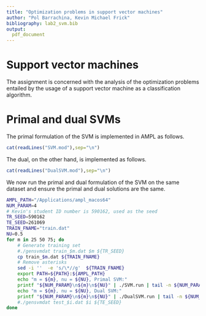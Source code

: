 ```yaml
---
title: "Optimization problems in support vector machines"
author: "Pol Barrachina, Kevin Michael Frick"
bibliography: lab2_svm.bib
output:
  pdf_document
---
```


# Support vector machines

The assignment is concerned with the analysis of the optimization problems entailed by the usage of a support vector machine as a classification algorithm. 



# Primal and dual SVMs 
The primal formulation of the SVM is implemented in AMPL as follows. 
```r
cat(readLines("SVM.mod"),sep="\n")
```
The dual, on the other hand, is implemented as follows. 
```r
cat(readLines("DualSVM.mod"),sep="\n")
```

We now run the primal and dual formulation of the SVM on the same dataset and ensure the primal and dual solutions are the same. 

```bash
AMPL_PATH="/Applications/ampl_macos64"
NUM_PARAM=4
# Kevin's student ID number is 590162, used as the seed
TR_SEED=590162
TE_SEED=261069
TRAIN_FNAME="train.dat"
NU=0.5
for m in 25 50 75; do 
	# Generate training set
	#./gensvmdat train_$m.dat $m ${TR_SEED}
	cp train_$m.dat ${TRAIN_FNAME}
	# Remove asterisks
	sed -i ''  -e 's/\*//g'  ${TRAIN_FNAME}
	export PATH=${PATH}:${AMPL_PATH}
	echo "m = ${m}, nu = ${NU}, Primal SVM:"
	printf "${NUM_PARAM}\n${m}\n${NU}" | ./SVM.run | tail -n ${NUM_PARAM}
	echo "m = ${m}, nu = ${NU}, Dual SVM:"
	printf "${NUM_PARAM}\n${m}\n${NU}" | ./DualSVM.run | tail -n ${NUM_PARAM}
	#./gensvmdat test_$i.dat $i ${TE_SEED}
done
```

